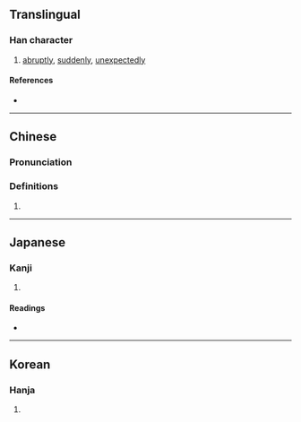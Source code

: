 {{character info/new}}
==Translingual==

===Han character===
{{Han char|rn=85|rad=水|as=10|sn=13|four=34117|canj=EGIT|ids=⿰氵盍}}

# [[abruptly]], [[suddenly]], [[unexpectedly]]

====References====
* {{Han ref|kx=0639.260|dkj=17936|dj=1046.170|hdz=31693.080|uh=6E98|ud=28312|bh=B7C2|bd=47042}}

----

==Chinese==
{{zh-forms}}

===Pronunciation===
{{zh-pron
|m=kè
|c=hap6
|mc=y
|oc=y
|ma=
|cat=adv
}}

===Definitions===
{{zh-hanzi}}

# {{rfdef|lang=zh}}

----

==Japanese==

===Kanji===
{{ja-kanji|grade=|rs=水10}}

# {{defn|lang=ja|sort=水10}}

====Readings====
* {{ja-readings|on=[[こう]] (kō)|kun=[[たちまち]] (tachimachi), [[にわか]] (niwaka)}}

----

==Korean==

===Hanja===
{{ko-hanja|hangeul=합|eumhun=|rv=hap|mr=hap|y=hap}}

# {{defn|lang=ko|sort=水10}}